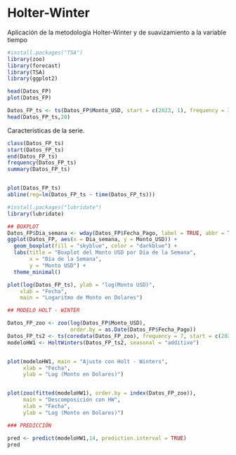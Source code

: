 # Holter-Winter

Aplicación de la metodología Holter-Winter y de suavizamiento a la variable tiempo


```r
#install.packages("TSA")
library(zoo)
library(forecast)
library(TSA)
library(ggplot2)

head(Datos_FP)
plot(Datos_FP)
```


```r
Datos_FP_ts <- ts(Datos_FP$Monto_USD, start = c(2023, 1), frequency = 365)
head(Datos_FP_ts,20)
```


Caracteristicas de la serie.


```r
class(Datos_FP_ts)
start(Datos_FP_ts)
end(Datos_FP_ts)
frequency(Datos_FP_ts)
summary(Datos_FP_ts)


plot(Datos_FP_ts)
abline(reg=lm(Datos_FP_ts ~ time(Datos_FP_ts)))

```



```r
#install.packages("lubridate")
library(lubridate)

## BOXPLOT
Datos_FP$Dia_semana <- wday(Datos_FP$Fecha_Pago, label = TRUE, abbr = TRUE)
ggplot(Datos_FP, aes(x = Dia_semana, y = Monto_USD)) +
  geom_boxplot(fill = "skyblue", color = "darkblue") +
  labs(title = "Boxplot del Monto USD por Día de la Semana",
       x = "Día de la Semana",
       y = "Monto USD") +
  theme_minimal()

plot(log(Datos_FP_ts), ylab = "log(Monto USD)",
    xlab = "Fecha",
    main = "Logaritmo de Monto en Dolares")

```




```r

## MODELO HOLT - WINTER

Datos_FP_zoo <- zoo(log(Datos_FP$Monto_USD), 
                    order.by = as.Date(Datos_FP$Fecha_Pago))
Datos_FP_ts2 <- ts(coredata(Datos_FP_zoo), frequency = 7, start = c(2023, 1))
modeloHW1 <- HoltWinters(Datos_FP_ts2, seasonal = "additive")


plot(modeloHW1, main = "Ajuste con Holt - Winters", 
     xlab = "Fecha", 
     ylab = "Log (Monto en Dolares)")


plot(zoo(fitted(modeloHW1), order.by = index(Datos_FP_zoo)), 
     main = "Descomposición con HW", 
     xlab = "Fecha", 
     ylab = "Log (Monto en Dolares)")

### PREDICCIÓN

pred <- predict(modeloHW1,14, prediction.interval = TRUE)
pred

```